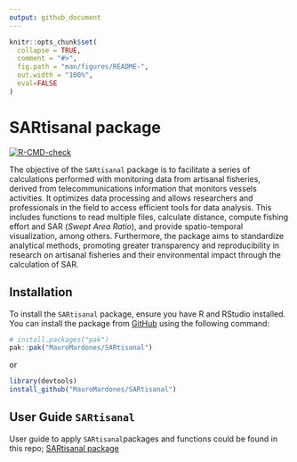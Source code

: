 ```yaml
---
output: github_document
---
```


<!-- README.md is generated from README.Rmd. Please edit that file -->

```r
knitr::opts_chunk$set(
  collapse = TRUE,
  comment = "#>",
  fig.path = "man/figures/README-",
  out.width = "100%",
  eval=FALSE
)
```

# SARtisanal package

<!-- badges: start -->
[![R-CMD-check](https://github.com/MauroMardones/SARtisanal/actions/workflows/R-CMD-check.yaml/badge.svg)](https://github.com/MauroMardones/SARtisanal/actions/workflows/R-CMD-check.yaml)
<!-- badges: end -->

The objective of the `SARtisanal` package is to facilitate a series of calculations performed with monitoring data from artisanal fisheries, derived from telecommunications information that monitors vessels activities. It optimizes data processing and allows researchers and professionals in the field to access efficient tools for data analysis. This includes functions to read multiple files, calculate distance, compute fishing effort and SAR (*Swept Area Ratio*), and provide spatio-temporal visualization, among others. Furthermore, the package aims to standardize analytical methods, promoting greater transparency and reproducibility in research on artisanal fisheries and their environmental impact through the calculation of SAR.

## Installation

To install the `SARtisanal` package, ensure you have R and RStudio installed. You can install the package from [GitHub](https://github.com/) using the following command:


``` r
# install.packages("pak")
pak::pak("MauroMardones/SARtisanal")
```

or

``` r 
library(devtools)
install_github("MauroMardones/SARtisanal")
```

## User Guide `SARtisanal`

User guide to apply `SARtisanal`packages and functions could be found in this repo; [SARtisanal package](https://mauromardones.github.io/SARtisanal/) 



